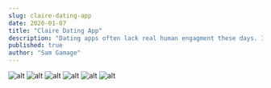 ```yaml
---
slug: claire-dating-app
date: 2020-01-07
title: "Claire Dating App"
description: "Dating apps often lack real human engagment these days. I suspect it is because of the changing nature of human to human engagment in the age of social media. Claire aims to foster personal conversations and give way to genuine, long-lasting relationships."
published: true
author: "Sam Gamage"
---
```


![alt](./images/1.png)
![alt](./images/2.png)
![alt](./images/3.png)
![alt](./images/4.png)
![alt](./images/5.png)
![alt](./images/6.png)
